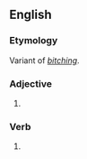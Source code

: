 {{also|bitchin}}
==English==

===Etymology===
Variant of ''[[bitching]]''.

===Adjective===
{{en-adj}}

# {{alternative spelling of|bitchin||excellent|lang=en}}

===Verb===
{{head|en|present participle}}

# {{alternative spelling of|bitching|lang=en}}